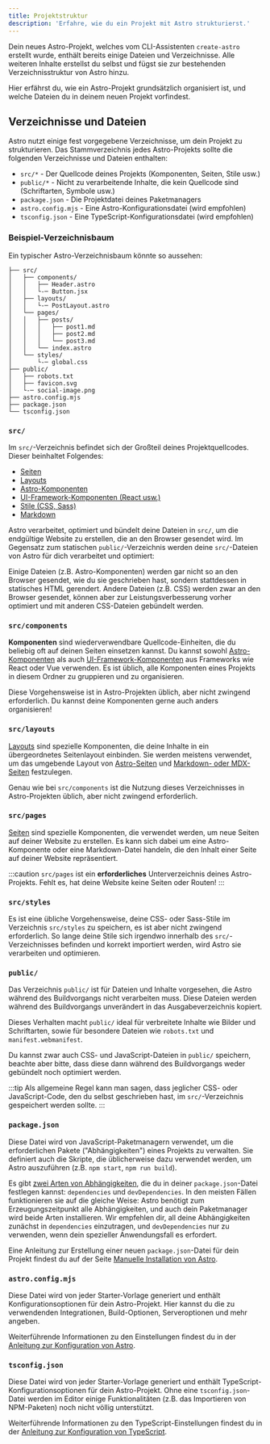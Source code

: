 ```yaml
---
title: Projektstruktur
description: 'Erfahre, wie du ein Projekt mit Astro strukturierst.'
---
```


Dein neues Astro-Projekt, welches vom CLI-Assistenten `create-astro` erstellt wurde, enthält bereits einige Dateien und Verzeichnisse. Alle weiteren Inhalte erstellst du selbst und fügst sie zur bestehenden Verzeichnisstruktur von Astro hinzu.

Hier erfährst du, wie ein Astro-Projekt grundsätzlich organisiert ist, und welche Dateien du in deinem neuen Projekt vorfindest.

## Verzeichnisse und Dateien

Astro nutzt einige fest vorgegebene Verzeichnisse, um dein Projekt zu strukturieren. Das Stammverzeichnis jedes Astro-Projekts sollte die folgenden Verzeichnisse und Dateien enthalten:

- `src/*` - Der Quellcode deines Projekts (Komponenten, Seiten, Stile usw.)
- `public/*` - Nicht zu verarbeitende Inhalte, die kein Quellcode sind (Schriftarten, Symbole usw.)
- `package.json` - Die Projektdatei deines Paketmanagers
- `astro.config.mjs` - Eine Astro-Konfigurationsdatei (wird empfohlen)
- `tsconfig.json` - Eine TypeScript-Konfigurationsdatei (wird empfohlen)

### Beispiel-Verzeichnisbaum

Ein typischer Astro-Verzeichnisbaum könnte so aussehen:

```
├── src/
│   ├── components/
│   │   ├── Header.astro
│   │   └-─ Button.jsx
│   ├── layouts/
│   │   └-─ PostLayout.astro
│   └── pages/
│   │   ├── posts/
│   │   │   ├── post1.md
│   │   │   ├── post2.md
│   │   │   └── post3.md
│   │   └── index.astro
│   └── styles/
│       └-─ global.css
├── public/
│   ├── robots.txt
│   ├── favicon.svg
│   └-─ social-image.png
├── astro.config.mjs
├── package.json
└── tsconfig.json

```

### `src/`

Im `src/`-Verzeichnis befindet sich der Großteil deines Projektquellcodes. Dieser beinhaltet Folgendes:

- [Seiten](/de/basics/astro-pages/)
- [Layouts](/de/basics/layouts/)
- [Astro-Komponenten](/de/basics/astro-components/)
- [UI-Framework-Komponenten (React usw.)](/de/basics/framework-components/)
- [Stile (CSS, Sass)](/de/guides/styling/)
- [Markdown](/de/guides/markdown-content/)

Astro verarbeitet, optimiert und bündelt deine Dateien in `src/`, um die endgültige Website zu erstellen, die an den Browser gesendet wird. Im Gegensatz zum statischen `public/`-Verzeichnis werden deine `src/`-Dateien von Astro für dich verarbeitet und optimiert:

Einige Dateien (z.B. Astro-Komponenten) werden gar nicht so an den Browser gesendet, wie du sie geschrieben hast, sondern stattdessen in statisches HTML gerendert. Andere Dateien (z.B. CSS) werden zwar an den Browser gesendet, können aber zur Leistungsverbesserung vorher optimiert und mit anderen CSS-Dateien gebündelt werden.

### `src/components`

**Komponenten** sind wiederverwendbare Quellcode-Einheiten, die du beliebig oft auf deinen Seiten einsetzen kannst. Du kannst sowohl [Astro-Komponenten](/de/basics/astro-components/) als auch [UI-Framework-Komponenten](/de/basics/framework-components/) aus Frameworks wie React oder Vue verwenden. Es ist üblich, alle Komponenten eines Projekts in diesem Ordner zu gruppieren und zu organisieren.

Diese Vorgehensweise ist in Astro-Projekten üblich, aber nicht zwingend erforderlich. Du kannst deine Komponenten gerne auch anders organisieren!

### `src/layouts`

[Layouts](/de/basics/layouts/) sind spezielle Komponenten, die deine Inhalte in ein übergeordnetes Seitenlayout einbinden. Sie werden meistens verwendet, um das umgebende Layout von [Astro-Seiten](/de/basics/astro-pages/) und [Markdown- oder MDX-Seiten](/de/guides/markdown-content/) festzulegen.

Genau wie bei `src/components` ist die Nutzung dieses Verzeichnisses in Astro-Projekten üblich, aber nicht zwingend erforderlich.

### `src/pages`

[Seiten](/de/basics/astro-pages/) sind spezielle Komponenten, die verwendet werden, um neue Seiten auf deiner Website zu erstellen. Es kann sich dabei um eine Astro-Komponente oder eine Markdown-Datei handeln, die den Inhalt einer Seite auf deiner Website repräsentiert.

:::caution
`src/pages` ist ein **erforderliches** Unterverzeichnis deines Astro-Projekts. Fehlt es, hat deine Website keine Seiten oder Routen!
:::

### `src/styles`

Es ist eine übliche Vorgehensweise, deine CSS- oder Sass-Stile im Verzeichnis `src/styles` zu speichern, es ist aber nicht zwingend erforderlich. So lange deine Stile sich irgendwo innerhalb des `src/`-Verzeichnisses befinden und korrekt importiert werden, wird Astro sie verarbeiten und optimieren.

### `public/`

Das Verzeichnis `public/` ist für Dateien und Inhalte vorgesehen, die Astro während des Buildvorgangs nicht verarbeiten muss. Diese Dateien werden während des Buildvorgangs unverändert in das Ausgabeverzeichnis kopiert.

Dieses Verhalten macht `public/` ideal für verbreitete Inhalte wie Bilder und Schriftarten, sowie für besondere Dateien wie `robots.txt` und `manifest.webmanifest`.

Du kannst zwar auch CSS- und JavaScript-Dateien in `public/` speichern, beachte aber bitte, dass diese dann während des Buildvorgangs weder gebündelt noch optimiert werden.

:::tip
Als allgemeine Regel kann man sagen, dass jeglicher CSS- oder JavaScript-Code, den du selbst geschrieben hast, im `src/`-Verzeichnis gespeichert werden sollte.
:::

### `package.json`

Diese Datei wird von JavaScript-Paketmanagern verwendet, um die erforderlichen Pakete ("Abhängigkeiten") eines Projekts zu verwalten. Sie definiert auch die Skripte, die üblicherweise dazu verwendet werden, um Astro auszuführen (z.B. `npm start`, `npm run build`).

Es gibt [zwei Arten von Abhängigkeiten](https://docs.npmjs.com/specifying-dependencies-and-devdependencies-in-a-package-json-file), die du in deiner `package.json`-Datei festlegen kannst: `dependencies` und `devDependencies`. In den meisten Fällen funktionieren sie auf die gleiche Weise: Astro benötigt zum Erzeugungszeitpunkt alle Abhängigkeiten, und auch dein Paketmanager wird beide Arten installieren. Wir empfehlen dir, all deine Abhängigkeiten zunächst in `dependencies` einzutragen, und `devDependencies` nur zu verwenden, wenn dein spezieller Anwendungsfall es erfordert.

Eine Anleitung zur Erstellung einer neuen `package.json`-Datei für dein Projekt findest du auf der Seite [Manuelle Installation von Astro](/de/install/manual/).

### `astro.config.mjs`

Diese Datei wird von jeder Starter-Vorlage generiert und enthält Konfigurations&shy;optionen für dein Astro-Projekt. Hier kannst du die zu verwendenden Integrationen, Build-Optionen, Serveroptionen und mehr angeben.

Weiterführende Informationen zu den Einstellungen findest du in der [Anleitung zur Konfiguration von Astro](/de/guides/configuring-astro/).

### `tsconfig.json`

Diese Datei wird von jeder Starter-Vorlage generiert und enthält TypeScript-Konfigurations&shy;optionen für dein Astro-Projekt. Ohne eine `tsconfig.json`-Datei werden im Editor einige Funktionalitäten (z.B. das Importieren von NPM-Paketen) noch nicht völlig unterstützt.

Weiterführende Informationen zu den TypeScript-Einstellungen findest du in der [Anleitung zur Konfiguration von TypeScript](/de/guides/typescript/).
